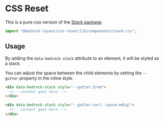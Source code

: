 
<Meta title="Pure-CSS/components/stack.css" />

# CSS Reset

This is a pure-css version of the [Stack package](/?path=/docs/components-stack--api).

```javascript
import "@bedrock-layout/css-reset/lib/components/stack.css";
```

## Usage

By adding the `data-bedrock-stack` attribute to an element, it will be styled as a stack.

You can adjust the space between the child elements by setting the `--gutter` property in the inline style.

```html
<div data-bedrock-stack style="--gutter:2rem">
  <!-- content goes here -->
</div>

<div data-bedrock-stack style="--gutter:var(--space-mdLg)">
  <!-- content goes here -->
</div>
```
